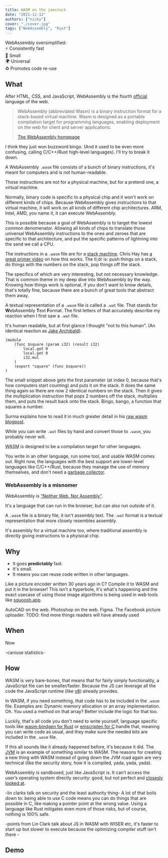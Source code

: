 ```yaml
---
title: WASM on the jamstack
date: "2021-11-12"
authors: ["nicky"]
cover: "./cover.jpg"
tags: ["WebAssembly", "Rust"]
---
```



<!-- Foto door Pietro Battistoni via Pexels -->

<Aside passedSx={{fontStyle:"normal"}}>

WebAssembly oversimplified:  
⚡ Consistently fast  
🔬 Small  
🌍 Universal  
♻ Promotes code re-use

</Aside>

## What

After HTML, CSS, and JavaScript, WebAssembly is the fourth [official](https://www.w3.org/2019/12/pressrelease-wasm-rec.html.en) language of the web.

> WebAssembly (abbreviated Wasm) is a binary instruction format for a stack-based virtual machine.
> Wasm is designed as a portable compilation target for programming languages, enabling deployment on the web for client and server applications.
>
> <footer>
>
> [The WebAssembly homepage](https://webassembly.org/)
>
> </footer>

I think they just won buzzword bingo. (And it used to be even more confusing, calling C/C++/Rust high-level languages).
I'll try to break it down.

A WebAssembly `.wasm` file consists of a bunch of binary instructions, it's meant for computers and is not human-readable.

Those instructions are not for a physical machine, but for a pretend one, a _virtual_ machine.

Normally, binary code is specific to a physical chip and it won't work on different kinds of chips.
Because WebAssembly gives instructions to that virtual machine, it will work on all kinds of different chip architectures.
ARM, Intel, AMD, you name it, it can execute WebAssembly.

This is possible because a goal of WebAssembly is to target the lowest common denomenator.
Allowing all kinds of chips to translate those universal WebAssembly instructions to the ones and zeroes that are specific to that architecture,
and put the specific patterns of lightning into the sand we call a CPU.

The instructions in a `.wasm` file are for a [stack machine](https://en.wikipedia.org/wiki/Stack_machine).
Chris Hay has [a great primer video](https://youtu.be/Hq_cj77fuqo) on how this works.
The tl;dr is: push things on a stack, do things with the numbers on the stack, pop things off the stack.

The specifics of which are very interesting, but not necessary knowledge.
That is common theme in my deep dive into WebAssembly by the way.
Knowing how things work is optional, if you don't want to know details, that's totally fine, because there are a bunch of great tools that abstract them away.

A textual representation of a `.wasm` file is called a `.wat` file.
That stands for **W**ebAssembly **T**ext **F**ormat.
The first letters of that accurately describe my reaction when I first saw a `.wat` file.

It's human readable, but at first glance I thought "not to this human". (An identical reaction as [Jake Archibald](https://twitter.com/jaffathecake)).

```wat title=math.wat
(module
    (func $square (param i32) (result i32)
        local.get 0
        local.get 0
        i32.mul
    )
    (export "square" (func $square))
)
```

The small snippet above gets the first parameter (at index 0, because that's how computers start counting) and puts it on the stack.
It does the same thing again so there are now 2 identical numbers on the stack.
Then it gives the multiplication instruction that pops 2 numbers off the stack, multiplies them, and puts the result back onto the stack.
Bingo, bango, a function that squares a number.

Surma explains how to read it in much greater detail in his [raw wasm blogpost](https://surma.dev/things/raw-wasm/index.html).

While you can write `.wat` files by hand and convert those to `.wasm`, you probably never will.

<abbr title="WebAssembly">WASM</abbr> is designed to be a compilation target for
other languages.

You write in an other language, run some tool, and usable WASM comes out.
Right now, the languages with the best support are lower-level languages like C/C++/Rust, because they manage the use of memory themselves, and don't need a [garbage collector](<https://en.wikipedia.org/wiki/Garbage_collection_(computer_science)>).

### WebAssembly is a misnomer

WebAssembly is [“Neither Web, Nor Assembly”](https://www.javascriptjanuary.com/blog/webassembly-neither-web-nor-assembly-but-revolutionary).

It's a language that can run in the browser, but can also run outside of it.

A `.wasm` file is a binary file, it isn't assembly text.
The `.wat` format is a textual representation that more closely resembles assembly.

It's assembly for a virtual machine too, where traditional assembly is directly giving instructions to a phyisical chip.

## Why

- It goes **predictably** fast.
- It's small.
- It means you can reuse code written in other languages.

Like a picture encoder written 30 years ago in C? Compile it to WASM and put it in the browser!
This isn't a hyperbole, it's what's happening and the exact usecase of using those image algorithms is being used in web tools like [squoosh.app](https://squoosh.app/).

AutoCAD on the web.
Photoshop on the web.
Figma.
The Facebook picture uploader.
TODO: find more things readers will have already used

## When

Now

-caniuse statistics-

## How

WASM is very bare-bones, that means that for fairly simply functionality, a JavaScript file can be smaller/faster.
Because the JS can leverage all the code the JavaScript runtime (like [v8](https://v8.dev/)) already provides.

In WASM, if you need something, that code has to be included in the `.wasm` file.
Examples are: Dynamic memory allocation or an array implementation.
Oh. You used a method on that array? Better include the logic for that too.

Luckily, that's all code you don't need to write yourself, language specific tools like [wasm-bindgen for Rust](https://rustwasm.github.io/docs/wasm-bindgen/) or [emscripten for C](https://emscripten.org/) handle that,
meaning you can write code as usual, and they make sure the needed bits are included in the `.wasm` file.

If this all sounds like it already happened before, it's because it did.
The [JVM](https://nl.wikipedia.org/wiki/Java_Virtual_Machine) is an example of something similar to WASM.
The reasons for creating a new thing with WASM instead of going down the JVM road again are very technical (like the security story, how it is compiled, yada, yada, yada).

WebAssembly is sandboxed, just like JavaScript is. It can’t access the user’s operating system directly
security: good, but not perfect and [closesly looked at](https://i.blackhat.com/us-18/Thu-August-9/us-18-Lukasiewicz-WebAssembly-A-New-World-of-Native_Exploits-On-The-Web-wp.pdf).

-lin clarks talk on security and the least authority thing-
A lot of that boils down to: being able to use C code means you can do things that are possible in C,
like making a pointer point at the wrong value.
Using a language like Rust mitigates even more of those risks, but of course, nothing is 100% safe.

-points from Lin Clark talk about JS in WASM with WISER etc, it's faster to start up but slower to execute because the optimizing compiler stuff isn't there -

## Demo

<GOLDemo />
